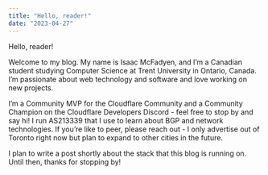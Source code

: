 ```yaml
---
title: "Hello, reader!"
date: "2023-04-27"
---
```


Hello, reader!  

Welcome to my blog. My name is Isaac McFadyen, and I’m a Canadian student studying Computer Science at Trent University in Ontario, Canada. I’m passionate about web technology and software and love working on new projects.

I’m a Community MVP for the Cloudflare Community and a Community Champion on the Cloudflare Developers Discord - feel free to stop by and say hi! I run AS213339 that I use to learn about BGP and network technologies. If you’re like to peer, please reach out - I only advertise out of Toronto right now but plan to expand to other cities in the future.

I plan to write a post shortly about the stack that this blog is running on. Until then, thanks for stopping by!
